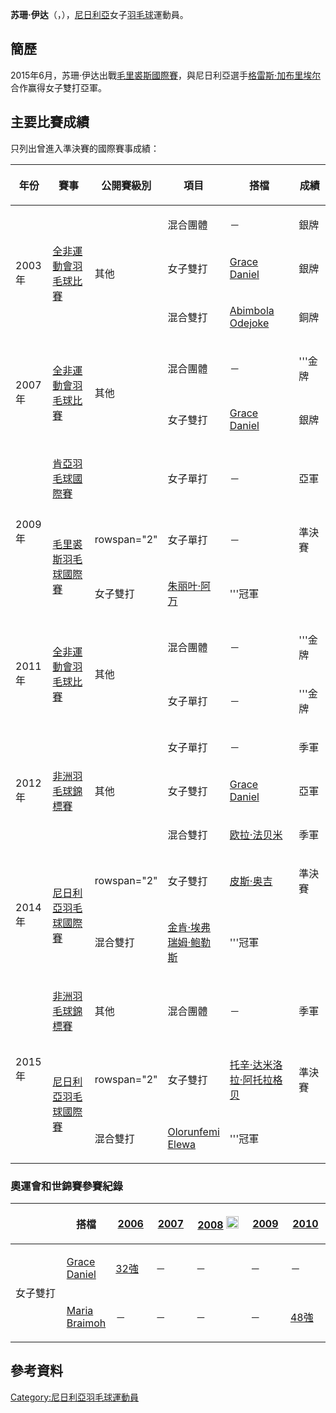 {{noteTA|G1=Badminton}}
{{Infobox 羽球選手
| playername              = 苏珊·伊达<br/>{{lang|en|Susan Funaya Ideh}}
| image                   = 
| size                    = 
| caption                 = 
| birth_name              = 
| date_of_birth           = {{birth_date_and_age|1987|5|5}}
| place_of_birth          = 
| height                  = 
| weight                  = 
| event                   = 女子單打、女子雙打、混合雙打
| country                 = {{NGR}}
| years_active            = 
| handedness              = 
| coach                   = 
| highest_ranking         = 第84位（女雙-[[Maria_Braimoh|Braimoh]]）
| date_of_highest_ranking = 2010年12月9日<ref name="ranking">[http://bwfcontent.tournamentsoftware.com/ranking/player.aspx?id=10445&player=116378 BWF World Ranking - Ranking of Susan IDEH (51684)]{{en}}</ref>
| current_ranking         = 第221位（女雙-[[托辛·达米洛拉·阿托拉格贝|阿托拉格贝]]）<br/>第251位（混雙-[[Olorunfemi_Elewa|Elewa]]）<br/>第437位（混雙-[[金肯·埃弗瑞姆·鲍勒斯|鲍勒斯]]）
| date_of_current_ranking = 2015年12月31日<ref>[http://bwfcontent.tournamentsoftware.com/ranking/category.aspx?id=10445&category=475 BWF World Ranking - BWF世界排名榜 (12/31/2015) - Women's doubles]{{en}}</ref><ref>[http://bwfcontent.tournamentsoftware.com/ranking/category.aspx?id=10445&category=476 BWF World Ranking - BWF世界排名榜 (12/31/2015) - Mixed doubles]{{en}}</ref>
| played                  = 33勝–25負（女單）<br/>31勝–26負（女雙）<br/>36勝–20負（混雙）
| titles                  = 
| bwf_profile             = C6A3BE1D-3617-45E2-AE6C-2DCDAE87A958
| bwf_id                  = 51684
| updated                 = 2016年1月7日
}}
{{MedalTableTop|width=286px}}
{{MedalSport | 女子[[羽毛球|羽毛球]]}}
{{MedalCountry | {{NGR}}}}
{{MedalCompetition | [[非洲運動會|非洲運動會]]}}
{{MedalSilver| [[2003年全非運動會羽毛球比賽|2003年 阿布加]] | 混合團體 }}
{{MedalSilver| [[2003年全非運動會羽毛球比賽|2003年 阿布加]] | 女子雙打 }}
{{MedalBronze| [[2003年全非運動會羽毛球比賽|2003年 阿布加]] | 混合雙打 }}
{{MedalGold  | [[2007年全非運動會羽毛球比賽|2007年 阿爾及爾]] | 混合團體 }}
{{MedalSilver| [[2007年全非運動會羽毛球比賽|2007年 阿爾及爾]] | 女子雙打 }}
{{MedalGold  | [[2011年全非運動會羽毛球比賽|2011年 馬布多]] | 混合團體 }}
{{MedalGold  | [[2011年全非運動會羽毛球比賽|2011年 馬布多]] | 女子單打 }}
{{MedalBronze| [[2015年非洲羽毛球錦標賽|2015年 布拉柴維爾]] | 混合團體 }}
{{MedalCompetition | [[非洲羽毛球錦標賽|非洲羽毛球錦標賽]]}}
{{MedalBronze| [[2012年非洲羽毛球錦標賽|2012年 亞的斯亞貝巴]] | 女子單打 }}
{{MedalSilver| [[2012年非洲羽毛球錦標賽|2012年 亞的斯亞貝巴]] | 女子雙打 }}
{{MedalBronze| [[2012年非洲羽毛球錦標賽|2012年 亞的斯亞貝巴]] | 混合雙打 }}
{{MedalBottom}}
'''苏珊·伊达'''（{{lang|en|Susan Ideh}}，{{bd|1987年|5月5日||}}），[[尼日利亞|尼日利亞]]女子[[羽毛球|羽毛球]]運動員。

==簡歷==
2015年6月，苏珊·伊达出戰[[2015年毛里裘斯羽毛球國際賽|毛里裘斯國際賽]]，與尼日利亞選手[[格雷斯·加布里埃尔|格雷斯·加布里埃尔]]合作赢得女子雙打亞軍。

==主要比賽成績==
只列出曾進入準決賽的國際賽事成績：
{| class=wikitable style="text-align:center; font-size:small;" 
!width="50"|年份
!width="180"|賽事
!width="80"|公開賽級別
!width="60"|項目
!width="180"|搭檔
!width="50"|成績
|-
!rowspan="3"|2003年
|rowspan="3"|[[2003年全非運動會羽毛球比賽|全非運動會羽毛球比賽]]
|rowspan="3"|其他
|混合團體
|－
|bgcolor="silver"|銀牌
|-
|女子雙打
|[[Grace_Daniel|Grace Daniel]]
|bgcolor="silver"|銀牌
|-
|混合雙打
|[[Abimbola_Odejoke|Abimbola Odejoke]]
|bgcolor="#b8860b"|銅牌
|-
!rowspan="2"|2007年
|rowspan="2"|[[2007年全非運動會羽毛球比賽|全非運動會羽毛球比賽]]
|rowspan="2"|其他
|混合團體
|－
|bgcolor="gold"|'''金牌
|-
|女子雙打
|[[Grace_Daniel|Grace Daniel]]
|bgcolor="silver"|銀牌
|-
!rowspan="3"|2009年
|[[2009年肯亞羽毛球國際賽|肯亞羽毛球國際賽]]
|{{BWFIS}}
|女子單打
|－
|bgcolor="silver"|亞軍
|-
|rowspan="2"|[[2009年毛里裘斯羽毛球國際賽|毛里裘斯羽毛球國際賽]]
|rowspan="2" {{BWFIS}}
|女子單打
|－
|bgcolor="#b8860b"|準決賽
|-
|女子雙打
|{{flagicon|SEY}} [[朱丽叶·阿万|朱丽叶·阿万]]
|bgcolor="gold"|'''冠軍
|-
!rowspan="2"|2011年
|rowspan="2"|[[2011年全非運動會羽毛球比賽|全非運動會羽毛球比賽]]
|rowspan="2"|其他
|混合團體
|－
|bgcolor="gold"|'''金牌
|-
|女子單打
|－
|bgcolor="gold"|'''金牌
|-
!rowspan="3"|2012年
|rowspan="3"|[[2012年非洲羽毛球錦標賽|非洲羽毛球錦標賽]]
|rowspan="3"|其他
|女子單打
|－
|bgcolor="#b8860b"|季軍
|-
|女子雙打
|[[Grace_Daniel|Grace Daniel]]
|bgcolor="silver"|亞軍
|-
|混合雙打
|[[欧拉·法贝米|欧拉·法贝米]]
|bgcolor="#b8860b"|季軍
|-
!rowspan="2"|2014年
|rowspan="2"|[[2014年尼日利亞羽毛球國際賽|尼日利亞羽毛球國際賽]]
|rowspan="2" {{BWFIS}}
|女子雙打
|[[皮斯·奥吉|皮斯·奥吉]]
|bgcolor="#b8860b"|準決賽
|-
|混合雙打
|[[金肯·埃弗瑞姆·鲍勒斯|金肯·埃弗瑞姆·鲍勒斯]]
|bgcolor="gold"|'''冠軍
|-
!rowspan="3"|2015年
|[[2015年非洲羽毛球錦標賽|非洲羽毛球錦標賽]]
|其他
|混合團體
|－
|bgcolor="#b8860b"|季軍
|-
|rowspan="2"|[[2015年尼日利亞羽毛球國際賽|尼日利亞羽毛球國際賽]]
|rowspan="2" {{BWFIS}}
|女子雙打
|[[托辛·达米洛拉·阿托拉格贝|托辛·达米洛拉·阿托拉格贝]]
|bgcolor="#b8860b"|準決賽
|-
|混合雙打
|[[Olorunfemi_Elewa|Olorunfemi Elewa]]
|bgcolor="gold"|'''冠軍
|}
{{BWF賽事級別索引}}

===奧運會和世錦賽參賽紀錄===
{| class=wikitable style="text-align:center; font-size:small;" 
!
!搭檔
!width="50"|[[2006年世界羽毛球錦標賽|2006]]
!width="50"|[[2007年世界羽毛球錦標賽|2007]]
!width="80"|[[2008年夏季奧林匹克運動會羽毛球比賽|2008]] [[File:Olympic_rings_without_rims.svg|20px]]
!width="50"|[[2009年世界羽毛球錦標賽|2009]]
!width="50"|[[2010年世界羽毛球錦標賽|2010]]
|-
!rowspan="2" width="80"|女子雙打
|align="left"|[[Grace_Daniel|Grace Daniel]]
|[[2006年世界羽毛球錦標賽女子雙打項目|32強]]
|－
|－
|－
|－
|-
|align="left"|[[Maria_Braimoh|Maria Braimoh]]
|－
|－
|－
|－
|[[2010年世界羽毛球錦標賽女子雙打項目|48強]]
|}

==參考資料==
{{Reflist}}

{{DEFAULTSORT:Ideh, Susan}}
[[Category:尼日利亞羽毛球運動員|Category:尼日利亞羽毛球運動員]]